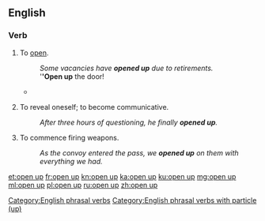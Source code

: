 ==English==

===Verb===
{{en-verb|head=[[open]] [[up]]|opens up|opening up|opened up}}

# {{context|intransitive|transitive|lang=en}} To [[open]].
#: ''Some vacancies have '''opened up''' due to retirements.''
#: '''''Open up''' the door!
#* {{quote-news
|year=2011
|date=February 1
|author=Phil McNulty
|title=Arsenal   2 - 1   Everton
|work=BBC
|url=http://news.bbc.co.uk/sport2/hi/football/eng_prem/9379477.stm
|page=
|passage=Wilshere then '''opened up''' Everton's defence, but Van Persie lifted his finish over the onrushing Howard and also over the bar. }}
# {{context|intransitive|lang=en}} To reveal oneself; to become communicative.
#: ''After three hours of questioning, he finally '''opened up'''.''
# {{context|intransitive|lang=en}} To commence firing weapons.
#: ''As the convoy entered the pass, we '''opened up''' on them with everything we had.''

[[Category:English phrasal verbs]]
[[Category:English phrasal verbs with particle (up)]]

[[et:open up]]
[[fr:open up]]
[[kn:open up]]
[[ka:open up]]
[[ku:open up]]
[[mg:open up]]
[[ml:open up]]
[[pl:open up]]
[[ru:open up]]
[[zh:open up]]